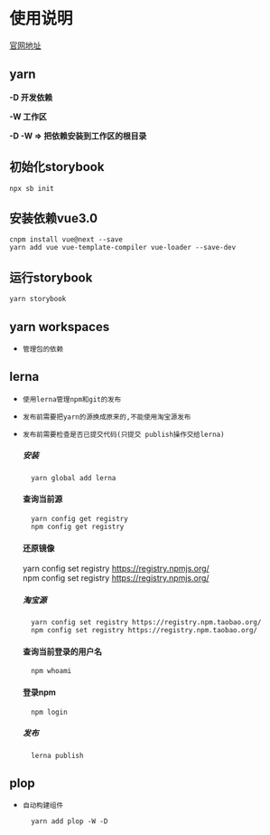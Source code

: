 

<Meta title="文档/使用说明" />


# 使用说明
[官网地址](https://storybook.js.org/)

## yarn
**-D 开发依赖**

**-W 工作区**

**-D -W => 把依赖安装到工作区的根目录**

## 初始化storybook
    npx sb init

## 安装依赖vue3.0
    cnpm install vue@next --save
    yarn add vue vue-template-compiler vue-loader --save-dev

## 运行storybook
    yarn storybook

## yarn workspaces
* `管理包的依赖`

## lerna 
* `使用lerna管理npm和git的发布`
* `发布前需要把yarn的源换成原来的,不能使用淘宝源发布`
* `发布前需要检查是否已提交代码(只提交 publish操作交给lerna)`

    ##### 安装
        yarn global add lerna

    #### 查询当前源
        yarn config get registry 
        npm config get registry 

    #### 还原镜像
    yarn config set registry https://registry.npmjs.org/ <br />
    npm config set registry https://registry.npmjs.org/

    ##### 淘宝源
        yarn config set registry https://registry.npm.taobao.org/
        npm config set registry https://registry.npm.taobao.org/

    #### 查询当前登录的用户名
        npm whoami 

    #### 登录npm
        npm login

    ##### 发布 
        lerna publish 

## plop
* `自动构建组件`

        yarn add plop -W -D
